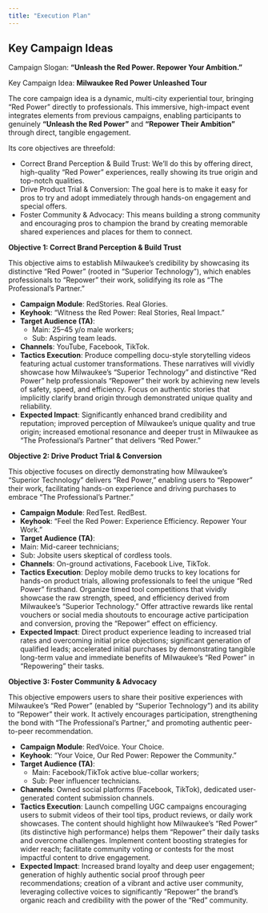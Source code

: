 ```yaml
---
title: "Execution Plan"
---
```


## Key Campaign Ideas

Campaign Slogan: **"Unleash the Red Power. Repower Your Ambition."**

Key Campaign Idea: **Milwaukee Red Power Unleashed Tour**

The core campaign idea is a dynamic, multi-city experiential tour, bringing "Red Power" directly to professionals. This immersive, high-impact event integrates elements from previous campaigns, enabling participants to genuinely **"Unleash the Red Power"** and **"Repower Their Ambition"** through direct, tangible engagement.

Its core objectives are threefold:

- Correct Brand Perception & Build Trust: We'll do this by offering direct, high-quality "Red Power" experiences, really showing its true origin and top-notch qualities.
- Drive Product Trial & Conversion: The goal here is to make it easy for pros to try and adopt immediately through hands-on engagement and special offers.
- Foster Community & Advocacy: This means building a strong community and encouraging pros to champion the brand by creating memorable shared experiences and places for them to connect.

**Objective 1: Correct Brand Perception & Build Trust**

This objective aims to establish Milwaukee's credibility by showcasing its distinctive "Red Power" (rooted in "Superior Technology"), which enables professionals to "Repower" their work, solidifying its role as "The Professional's Partner."

- **Campaign Module**: RedStories. Real Glories.
- **Keyhook**: "Witness the Red Power: Real Stories, Real Impact."
- **Target Audience (TA)**: 
  - Main: 25–45 y/o male workers; 
  - Sub: Aspiring team leads.
- **Channels**: YouTube, Facebook, TikTok.
- **Tactics Execution**: Produce compelling docu-style storytelling videos featuring actual customer transformations. These narratives will vividly showcase how Milwaukee's "Superior Technology" and distinctive "Red Power" help professionals "Repower" their work by achieving new levels of safety, speed, and efficiency. Focus on authentic stories that implicitly clarify brand origin through demonstrated unique quality and reliability.
- **Expected Impact**: Significantly enhanced brand credibility and reputation; improved perception of Milwaukee's unique quality and true origin; increased emotional resonance and deeper trust in Milwaukee as "The Professional's Partner" that delivers "Red Power."

**Objective 2: Drive Product Trial & Conversion**

This objective focuses on directly demonstrating how Milwaukee's "Superior Technology" delivers "Red Power," enabling users to "Repower" their work, facilitating hands-on experience and driving purchases to embrace "The Professional's Partner."

- **Campaign Module**: RedTest. RedBest.
- **Keyhook**: "Feel the Red Power: Experience Efficiency. Repower Your Work."
- **Target Audience (TA)**: 
 - Main: Mid-career technicians; 
 - Sub: Jobsite users skeptical of cordless tools.
- **Channels**: On-ground activations, Facebook Live, TikTok.
- **Tactics Execution**: Deploy mobile demo trucks to key locations for hands-on product trials, allowing professionals to feel the unique "Red Power" firsthand. Organize timed tool competitions that vividly showcase the raw strength, speed, and efficiency derived from Milwaukee's "Superior Technology." Offer attractive rewards like rental vouchers or social media shoutouts to encourage active participation and conversion, proving the "Repower" effect on efficiency.
- **Expected Impact**: Direct product experience leading to increased trial rates and overcoming initial price objections; significant generation of qualified leads; accelerated initial purchases by demonstrating tangible long-term value and immediate benefits of Milwaukee's "Red Power" in "Repowering" their tasks.

**Objective 3: Foster Community & Advocacy**

This objective empowers users to share their positive experiences with Milwaukee's "Red Power" (enabled by "Superior Technology") and its ability to "Repower" their work. It actively encourages participation, strengthening the bond with "The Professional's Partner," and promoting authentic peer-to-peer recommendation.

- **Campaign Module**: RedVoice. Your Choice.
- **Keyhook**: "Your Voice, Our Red Power: Repower the Community."
- **Target Audience (TA)**: 
  - Main: Facebook/TikTok active blue-collar workers;
  - Sub: Peer influencer technicians.
- **Channels**: Owned social platforms (Facebook, TikTok), dedicated user-generated content submission channels.
- **Tactics Execution**: Launch compelling UGC campaigns encouraging users to submit videos of their tool tips, product reviews, or daily work showcases. The content should highlight how Milwaukee's "Red Power" (its distinctive high performance) helps them "Repower" their daily tasks and overcome challenges. Implement content boosting strategies for wider reach; facilitate community voting or contests for the most impactful content to drive engagement.
- **Expected Impact**: Increased brand loyalty and deep user engagement; generation of highly authentic social proof through peer recommendations; creation of a vibrant and active user community, leveraging collective voices to significantly "Repower" the brand's organic reach and credibility with the power of the "Red" community.

